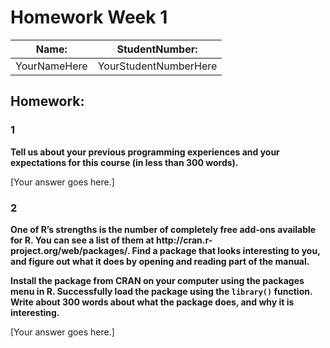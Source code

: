 Homework Week 1
========================================================

Name: | StudentNumber:
------|------
YourNameHere | YourStudentNumberHere

Homework:
-----------

### 1
**Tell us about your previous programming experiences and your expectations for this course (in less than 300 words).**

[Your answer goes here.]


### 2
**One of R's strengths is the number of completely free add-ons available for R. You can see a list of them at http://cran.r-project.org/web/packages/. Find a package that looks interesting to you, and figure out what it does by opening and reading part of the manual.**

**Install the package from CRAN on your computer using the packages menu in R. Successfully load the package using the `library()` function. Write about 300 words about what the package does, and why it is interesting.**

[Your answer goes here.]